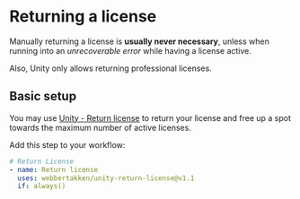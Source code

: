 # Returning a license

Manually returning a license is **usually never necessary**,
unless when running into an _unrecoverable error_ while having a license active.

Also, Unity only allows returning professional licenses.

## Basic setup

You may use [Unity - Return license](https://github.com/marketplace/actions/unity-return-license)
to return your license and free up a spot towards the maximum number of active licenses.

Add this step to your workflow:

```yaml
# Return License
- name: Return license
  uses: webbertakken/unity-return-license@v1.1
  if: always()
```
